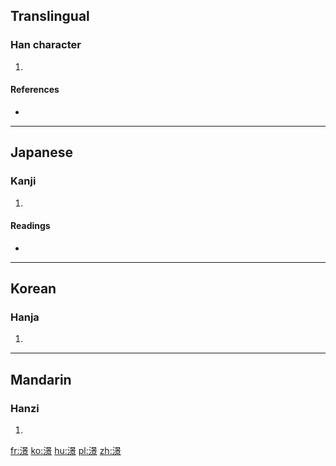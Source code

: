 ==Translingual==

===Han character===
{{Han char|rn=85|rad=水|as=12|sn=15|four=3619<sub>6</sub>|canj=水日卜火 (EAYF)}}

# {{defn|Han|sort=水12}}

====References====
* {{Han ref|kx=0651.360|dkj=18326|dj=1062.040|hdz=31740.120|uh=6F8B|ud=28555|bh=E65A|bd=58970}}

----

==Japanese==

===Kanji===
{{ja-kanji|grade=|rs=水12}}

# {{defn|lang=ja|sort=水12}}

====Readings====
* {{ja-readings|on=[[こう]] (kō), [[ぎょう]] (gyō), [[けい]] (kei)|kun=[[めぐる]] (meguru)}}

----

==Korean==

===Hanja===
{{ko-hanja|hangeul=횡|eumhun=|rv=hoeng|mr=hoeng|y=hoyng}}

# {{defn|lang=ko|sort=水12}}

----

==Mandarin==

===Hanzi===
{{cmn-hanzi|pin=[[hèng]] ([[heng4]])|wg=heng<sup>4</sup>}}

# {{defn|lang=cmn|sort=水12}}

[[fr:澋]]
[[ko:澋]]
[[hu:澋]]
[[pl:澋]]
[[zh:澋]]